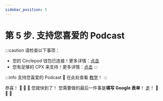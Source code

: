 ```yaml
---
sidebar_position: 5
---
```


# 第 5 步. 支持您喜爱的 Podcast
:::caution 请检查以下事项：
- 您的 Circlepod 钱包已连接！更多详情：[点击](/docs/wallet/connect-wallet)
- 您有足够的 CPX 来支持！更多详情：[点击](/docs/wallet/airdrop)
:::

:::info 支持您喜爱的 Podcast
🔸 在此处查看 [教学](/docs/protocol/channel/intro)！
:::

恭喜！ 🎉 🎉 🎉 您就快到了！
您需要做的最后一件事是**填写 Google 表单**！ [走](/docs/community-event/archived-event/vote-and-support/google)！ 🚀 🚀 🚀